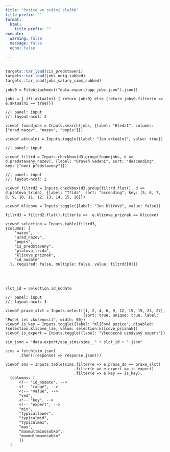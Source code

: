 ```yaml
---
title: "Pozice ve státní službě"
title-prefix: ""
format: 
  html:
    title-prefix: ""
execute: 
  warning: false
  message: false
  echo: false
  
---
```


```r
```

```r
targets::tar_load(cis_predstaveni)
targets::tar_load(jobs_uniq_subbed)
targets::tar_load(jobs_salary_sims_subbed)
```

```ojs
jobs0 = FileAttachment("data-export/app_jobs.json").json()
```

```ojs
jobs = { if(!aktualni) { return jobs0} else {return jobs0.filter(e => e.aktualni == true)}}
```

```ojs
//| panel: input
//| layout-ncol: 2

viewof foundjobs = Inputs.search(jobs, {label: "Hledat", columns: ["urad_nazev", "nazev", "popis"]})

viewof aktualni = Inputs.toggle({label: "Jen aktuální", value: true})

```


```ojs
//| panel: input

viewof filtrd = Inputs.checkbox(d3.group(foundjobs, d => d.predstaveny_nazev), {label: "Úroveň vedení", sort: "descending", key: ["není představený"]})
```

```ojs
//| panel: input
//| layout-ncol: 2

viewof filtrd2 = Inputs.checkbox(d3.group(filtrd.flat(), d => d.platova_trida), {label: "Třída", sort: "ascending", key: [5, 6, 7, 8, 9, 10, 11, 12, 13, 14, 15, 16]})

viewof klicove = Inputs.toggle({label: "Jen klíčové", value: false})
```

```ojs
filtrd3 = filtrd2.flat().filter(e =>  e.klicove_priznak == klicove)
```


```ojs

viewof selection = Inputs.table(filtrd3, 
{columns: [
    "nazev",
    "urad_nazev",
    "popis",
    "is_predstaveny",
    "platova_trida",
    "klicove_priznak",
    "id_nodate"
  ], required: false, multiple: false, value: filtrd3[0]})
```

<br />
<br />

```ojs
slct_id = selection.id_nodate
```


```ojs
//| panel: input
//| layout-ncol: 3
 
viewof praxe_slct = Inputs.select([1, 2, 4, 6, 9, 12, 15, 19, 23, 27], 
                                  {sort: true, unique: true, label: "Počet let zkušeností", width: 60})
viewof is_key = Inputs.toggle({label: "Klíčová pozice", disabled: !selection.klicove_lze, value: selection.klicove_priznak})
viewof is_expert = Inputs.toggle({label: "Všeobecně uznávaný expert"})
```

```ojs
sim_json = "data-export/app_sims/sims__" + slct_id + ".json"
```

```ojs
sims = fetch(sim_json)
      .then((response) => response.json())
```


```ojs
viewof sms = Inputs.table(sims.filter(e => e.praxe_do == praxe_slct)
                              .filter(e => e.expert == is_expert)
                              .filter(e => e.key == is_key),
  {columns: [
      <!-- "id_nodate", -->
      <!-- "range", -->
      <!-- "value", -->
      "ved",
      <!-- "key", -->
      <!-- "expert", -->
      "min", 
      "typicallower",
      "typicalmid",
      "typicalmax",
      "max",
      "maxmultminosobko",
      "maxmultmaxosobko"
      ]}
  )
```


